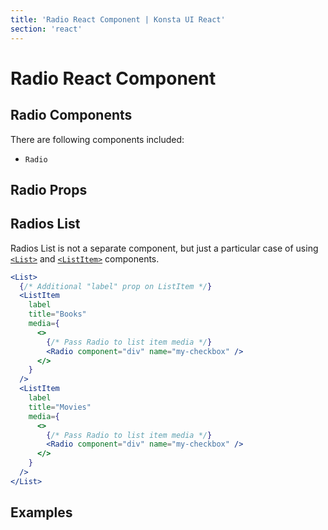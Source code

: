 ```yaml
---
title: 'Radio React Component | Konsta UI React'
section: 'react'
---
```



# Radio React Component

## Radio Components

There are following components included:

- `Radio`

## Radio Props

<RadioProps />

## Radios List

Radios List is not a separate component, but just a particular case of using [`<List>`](/react/list) and [`<ListItem>`](/react/list-item) components.

```jsx
<List>
  {/* Additional "label" prop on ListItem */}
  <ListItem
    label
    title="Books"
    media={
      <>
        {/* Pass Radio to list item media */}
        <Radio component="div" name="my-checkbox" />
      </>
    }
  />
  <ListItem
    label
    title="Movies"
    media={
      <>
        {/* Pass Radio to list item media */}
        <Radio component="div" name="my-checkbox" />
      </>
    }
  />
</List>
```

## Examples

<RadioExample />
